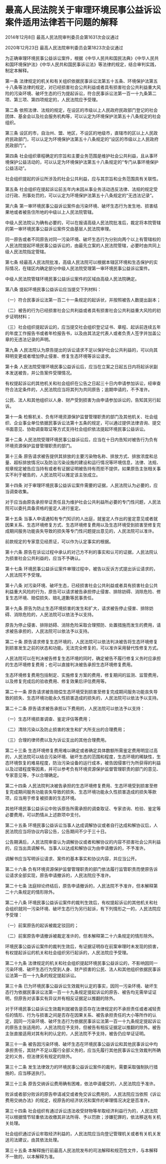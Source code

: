 # 最高人民法院关于审理环境民事公益诉讼案件适用法律若干问题的解释

2014年12月8日 最高人民法院审判委员会第1631次会议通过

2020年12月23日 最高人民法院审判委员会第1823次会议通过

  

为正确审理环境民事公益诉讼案件，根据《中华人民共和国民法典》《中华人民共和国环境保护法》《中华人民共和国民事诉讼法》等法律的规定，结合审判实践，制定本解释。

第一条 法律规定的机关和有关组织依据民事诉讼法第五十五条、环境保护法第五十八条等法律的规定，对已经损害社会公共利益或者具有损害社会公共利益重大风险的污染环境、破坏生态的行为提起诉讼，符合民事诉讼法第一百一十九条第二项、第三项、第四项规定的，人民法院应予受理。

第二条 依照法律、法规的规定，在设区的市级以上人民政府民政部门登记的社会团体、基金会以及社会服务机构等，可以认定为环境保护法第五十八条规定的社会组织。

第三条 设区的市，自治州、盟、地区，不设区的地级市，直辖市的区以上人民政府民政部门，可以认定为环境保护法第五十八条规定的“设区的市级以上人民政府民政部门”。

第四条 社会组织章程确定的宗旨和主要业务范围是维护社会公共利益，且从事环境保护公益活动的，可以认定为环境保护法第五十八条规定的“专门从事环境保护公益活动”。

社会组织提起的诉讼所涉及的社会公共利益，应与其宗旨和业务范围具有关联性。

第五条 社会组织在提起诉讼前五年内未因从事业务活动违反法律、法规的规定受过行政、刑事处罚的，可以认定为环境保护法第五十八条规定的“无违法记录”。

第六条 第一审环境民事公益诉讼案件由污染环境、破坏生态行为发生地、损害结果地或者被告住所地的中级以上人民法院管辖。

中级人民法院认为确有必要的，可以在报请高级人民法院批准后，裁定将本院管辖的第一审环境民事公益诉讼案件交由基层人民法院审理。

同一原告或者不同原告对同一污染环境、破坏生态行为分别向两个以上有管辖权的人民法院提起环境民事公益诉讼的，由最先立案的人民法院管辖，必要时由共同上级人民法院指定管辖。

第七条 经最高人民法院批准，高级人民法院可以根据本辖区环境和生态保护的实际情况，在辖区内确定部分中级人民法院受理第一审环境民事公益诉讼案件。

中级人民法院管辖环境民事公益诉讼案件的区域由高级人民法院确定。

第八条 提起环境民事公益诉讼应当提交下列材料：

（一）符合民事诉讼法第一百二十一条规定的起诉状，并按照被告人数提出副本；

（二）被告的行为已经损害社会公共利益或者具有损害社会公共利益重大风险的初步证明材料；

（三）社会组织提起诉讼的，应当提交社会组织登记证书、章程、起诉前连续五年的年度工作报告书或者年检报告书，以及由其法定代表人或者负责人签字并加盖公章的无违法记录的声明。

第九条 人民法院认为原告提出的诉讼请求不足以保护社会公共利益的，可以向其释明变更或者增加停止侵害、修复生态环境等诉讼请求。

第十条 人民法院受理环境民事公益诉讼后，应当在立案之日起五日内将起诉状副本发送被告，并公告案件受理情况。

有权提起诉讼的其他机关和社会组织在公告之日起三十日内申请参加诉讼，经审查符合法定条件的，人民法院应当将其列为共同原告；逾期申请的，不予准许。

公民、法人和其他组织以人身、财产受到损害为由申请参加诉讼的，告知其另行起诉。

第十一条 检察机关、负有环境资源保护监督管理职责的部门及其他机关、社会组织、企业事业单位依据民事诉讼法第十五条的规定，可以通过提供法律咨询、提交书面意见、协助调查取证等方式支持社会组织依法提起环境民事公益诉讼。

第十二条 人民法院受理环境民事公益诉讼后，应当在十日内告知对被告行为负有环境资源保护监督管理职责的部门。

第十三条 原告请求被告提供其排放的主要污染物名称、排放方式、排放浓度和总量、超标排放情况以及防治污染设施的建设和运行情况等环境信息，法律、法规、规章规定被告应当持有或者有证据证明被告持有而拒不提供，如果原告主张相关事实不利于被告的，人民法院可以推定该主张成立。

第十四条 对于审理环境民事公益诉讼案件需要的证据，人民法院认为必要的，应当调查收集。

对于应当由原告承担举证责任且为维护社会公共利益所必要的专门性问题，人民法院可以委托具备资格的鉴定人进行鉴定。

第十五条 当事人申请通知有专门知识的人出庭，就鉴定人作出的鉴定意见或者就因果关系、生态环境修复方式、生态环境修复费用以及生态环境受到损害至修复完成期间服务功能丧失导致的损失等专门性问题提出意见的，人民法院可以准许。

前款规定的专家意见经质证，可以作为认定事实的根据。

第十六条 原告在诉讼过程中承认的对己方不利的事实和认可的证据，人民法院认为损害社会公共利益的，应当不予确认。

第十七条 环境民事公益诉讼案件审理过程中，被告以反诉方式提出诉讼请求的，人民法院不予受理。

第十八条 对污染环境、破坏生态，已经损害社会公共利益或者具有损害社会公共利益重大风险的行为，原告可以请求被告承担停止侵害、排除妨碍、消除危险、修复生态环境、赔偿损失、赔礼道歉等民事责任。

第十九条 原告为防止生态环境损害的发生和扩大，请求被告停止侵害、排除妨碍、消除危险的，人民法院可以依法予以支持。

原告为停止侵害、排除妨碍、消除危险采取合理预防、处置措施而发生的费用，请求被告承担的，人民法院可以依法予以支持。

第二十条 原告请求修复生态环境的，人民法院可以依法判决被告将生态环境修复到损害发生之前的状态和功能。无法完全修复的，可以准许采用替代性修复方式。

人民法院可以在判决被告修复生态环境的同时，确定被告不履行修复义务时应承担的生态环境修复费用；也可以直接判决被告承担生态环境修复费用。

生态环境修复费用包括制定、实施修复方案的费用，修复期间的监测、监管费用，以及修复完成后的验收费用、修复效果后评估费用等。

第二十一条 原告请求被告赔偿生态环境受到损害至修复完成期间服务功能丧失导致的损失、生态环境功能永久性损害造成的损失的，人民法院可以依法予以支持。

第二十二条 原告请求被告承担以下费用的，人民法院可以依法予以支持：

（一）生态环境损害调查、鉴定评估等费用；

（二）清除污染以及防止损害的发生和扩大所支出的合理费用；

（三）合理的律师费以及为诉讼支出的其他合理费用。

第二十三条 生态环境修复费用难以确定或者确定具体数额所需鉴定费用明显过高的，人民法院可以结合污染环境、破坏生态的范围和程度，生态环境的稀缺性，生态环境恢复的难易程度，防治污染设备的运行成本，被告因侵害行为所获得的利益以及过错程度等因素，并可以参考负有环境资源保护监督管理职责的部门的意见、专家意见等，予以合理确定。

第二十四条 人民法院判决被告承担的生态环境修复费用、生态环境受到损害至修复完成期间服务功能丧失导致的损失、生态环境功能永久性损害造成的损失等款项，应当用于修复被损害的生态环境。

其他环境民事公益诉讼中败诉原告所需承担的调查取证、专家咨询、检验、鉴定等必要费用，可以酌情从上述款项中支付。

第二十五条 环境民事公益诉讼当事人达成调解协议或者自行达成和解协议后，人民法院应当将协议内容公告，公告期间不少于三十日。

公告期满后，人民法院审查认为调解协议或者和解协议的内容不损害社会公共利益的，应当出具调解书。当事人以达成和解协议为由申请撤诉的，不予准许。

调解书应当写明诉讼请求、案件的基本事实和协议内容，并应当公开。

第二十六条 负有环境资源保护监督管理职责的部门依法履行监管职责而使原告诉讼请求全部实现，原告申请撤诉的，人民法院应予准许。

第二十七条 法庭辩论终结后，原告申请撤诉的，人民法院不予准许，但本解释第二十六条规定的情形除外。

第二十八条 环境民事公益诉讼案件的裁判生效后，有权提起诉讼的其他机关和社会组织就同一污染环境、破坏生态行为另行起诉，有下列情形之一的，人民法院应予受理：

（一）前案原告的起诉被裁定驳回的；

（二）前案原告申请撤诉被裁定准许的，但本解释第二十六条规定的情形除外。

环境民事公益诉讼案件的裁判生效后，有证据证明存在前案审理时未发现的损害，有权提起诉讼的机关和社会组织另行起诉的，人民法院应予受理。

第二十九条 法律规定的机关和社会组织提起环境民事公益诉讼的，不影响因同一污染环境、破坏生态行为受到人身、财产损害的公民、法人和其他组织依据民事诉讼法第一百一十九条的规定提起诉讼。

第三十条 已为环境民事公益诉讼生效裁判认定的事实，因同一污染环境、破坏生态行为依据民事诉讼法第一百一十九条规定提起诉讼的原告、被告均无需举证证明，但原告对该事实有异议并有相反证据足以推翻的除外。

对于环境民事公益诉讼生效裁判就被告是否存在法律规定的不承担责任或者减轻责任的情形、行为与损害之间是否存在因果关系、被告承担责任的大小等所作的认定，因同一污染环境、破坏生态行为依据民事诉讼法第一百一十九条规定提起诉讼的原告主张适用的，人民法院应予支持，但被告有相反证据足以推翻的除外。被告主张直接适用对其有利的认定的，人民法院不予支持，被告仍应举证证明。

第三十一条 被告因污染环境、破坏生态在环境民事公益诉讼和其他民事诉讼中均承担责任，其财产不足以履行全部义务的，应当先履行其他民事诉讼生效裁判所确定的义务，但法律另有规定的除外。

第三十二条 发生法律效力的环境民事公益诉讼案件的裁判，需要采取强制执行措施的，应当移送执行。

第三十三条 原告交纳诉讼费用确有困难，依法申请缓交的，人民法院应予准许。

败诉或者部分败诉的原告申请减交或者免交诉讼费用的，人民法院应当依照《诉讼费用交纳办法》的规定，视原告的经济状况和案件的审理情况决定是否准许。

第三十四条 社会组织有通过诉讼违法收受财物等牟取经济利益行为的，人民法院可以根据情节轻重依法收缴其非法所得、予以罚款；涉嫌犯罪的，依法移送有关机关处理。

社会组织通过诉讼牟取经济利益的，人民法院应当向登记管理机关或者有关机关发送司法建议，由其依法处理。

第三十五条 本解释施行前最高人民法院发布的司法解释和规范性文件，与本解释不一致的，以本解释为准。
